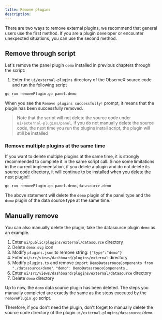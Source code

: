 ```yaml
---
title: Remove plugins
description: 
---
```




There are two ways to remove external plugins, we recommend that general users use the first method.
If you are a plugin developer or encounter unexpected situations, you can use the second method.

## Remove through script

Let's remove the panel plugin `demo` installed in previous chapters through the script:

1. Enter the `ui/external-plugins` directory of the ObserveX source code and run the following script

```bash 
go run removePlugin.go panel.demo
```

When you see the `Remove plugins successfully!` prompt, it means that the plugin has been successfully removed.

> Note that the script will not delete the source code under `ui/external-plugins/panel`, if you do not manually delete the source code, the next time you run the plugins install script, the plugin will still be installed


### Remove multiple plugins at the same time

If you want to delete multiple plugins at the same time, it is strongly recommended to complete it in the same script call.
Since some limitations in the current implementation, if you delete a plugin and do not delete its source code directory, it will continue to be installed when you delete the next plugin!!

```bash 
go run removePlugin.go panel.demo,datasource.demo
```

The above statement will delete the `demo` plugin of the panel type and the `demo` plugin of the data source type at the same time.

## Manually remove

You can also manually delete the plugin, take the datasource plugin `demo` as an example.

1. Enter `ui/public/plugins/external/datasource` directory
2. Delete `demo.svg` icon
3. Modify `plugins.json` to remove string: `{"type":"demo"}`
4. Enter `ui/src/views/dashboard/plugins/external` directory
5. Modify `plugins.ts` and remove `import DemoDatasrouceComponents from "./datasource/demo"`, `"demo": DemoDatasrouceComponents,`.
6. Enter `ui/src/views/dashboard/plugins/external/datasource` directory
7. Delete `demo` directory

Up to now, the `demo` data source plugin has been deleted. The steps you manually completed are exactly the same as the steps executed by the `removePlugin.go` script. 

Therefore, if you don't need the plugin, don't forget to manually delete the source code directory of the plugin `ui/external-plugins/datasource/demo`.

